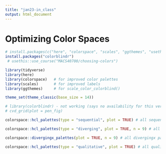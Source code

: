 ```yaml
---
title: "jan23-in_class"
output: html_document
---
```


# Optimizing Color Spaces 

```r
# install.packages(c("here", "colorspace", "scales", "ggthemes", "usethis","cowplot"))
install.packages("colorblindr")
 # usethis::use_course("MACS40700/choosing-colors") 
```
```r
library(tidyverse)
library(here)
library(colorspace)   # for improved color palettes
library(scales)       # for improved labels
library(ggthemes)     # for scale_color_colorblind()

theme_set(theme_classic(base_size = 14))
```

```r
# library(colorblindr) - not working (says no availability for this version of R)
# cvd_grid(plot = pen_fig)
```

```r
colorspace::hcl_palettes(type = "sequential", plot = TRUE) # all sequential palettes

```

```r
colorspace::hcl_palettes(type = "diverging", plot = TRUE, n = 9) # all diverging palettes

colorspace::divergingx_palettes(plot = TRUE, n = 9) # all divergingx palettes
```

```r
colorspace::hcl_palettes(type = "qualitative", plot = TRUE) # all qualitative palettes
```

